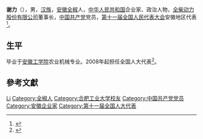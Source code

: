 '''谢力'''（{{bd|1962年||}}），男，[[汉族|汉族]]，[[安徽|安徽]][[全椒|全椒]]人，[[中华人民共和国|中华人民共和国]]企业家、政治人物，[[全柴动力股份有限公司|全柴动力股份有限公司]]董事长，[[中国共产党|中国共产党]]党员，[[第十一届全国人民代表大会|第十一届全国人民代表大会]]安徽地区代表<ref>{{cite web|author=新华网|title=第十一届全国人大代表|url=http://news.xinhuanet.com/ziliao/2008-03/03/content_7708230.htm?node=36628|publisher=新华网|accessdate=2014-01-07|archive-date=2014-01-10|archive-url=https://web.archive.org/web/20140110211415/http://news.xinhuanet.com/ziliao/2008-03/03/content_7708230.htm?node=36628|dead-url=no}}</ref>。

== 生平 ==
毕业于[[安徽工学院|安徽工学院]]农业机械专业。2008年起担任全国人大代表<ref>{{cite news|title=全国人大代表信息-谢力|url=http://210.82.31.1:8084/delegate/viewDelegate.action?dbid=111051|accessdate=2013-04-05|newspaper=全国人大网|archive-url=https://web.archive.org/web/20140407064037/http://www.npc.gov.cn/delegate/viewDelegate.action?dbid=111051|archive-date=2014-04-07|dead-url=yes}}</ref>。

== 參考文獻 ==
{{reflist}}

{{Authority control}}
{{DEFAULTSORT:Xie谢}}
[[Category:谢姓|Li]]
[[Category:全椒人|Category:全椒人]]
[[Category:合肥工业大学校友|Category:合肥工业大学校友]]
[[Category:中国共产党党员|Category:中国共产党党员]]
[[Category:安徽企业家|Category:安徽企业家]]
[[Category:第十一届全国人大代表|Category:第十一届全国人大代表]]
